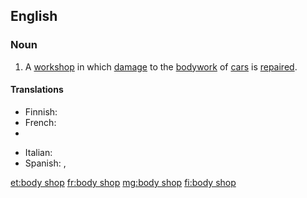 ==English==

===Noun===
{{en-noun|head=[[body]] [[shop]]}}

# A [[workshop]] in which [[damage]] to the [[bodywork]] of [[car]]s is [[repair]]ed.

====Translations====
{{trans-top|body shop}}
* Finnish: {{t|fi|peltikorjaamo}}
* French: {{t+|fr|carrosserie|f}}
* {{trreq|de}}
{{trans-mid}}
* Italian: {{t+|it|carrozzeria|f}}
* Spanish: {{t|es|chapista|f}}, {{t|es|latonería|f}}
{{trans-bottom}}

[[et:body shop]]
[[fr:body shop]]
[[mg:body shop]]
[[fi:body shop]]